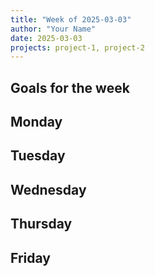 ```yaml
---
title: "Week of 2025-03-03"
author: "Your Name"
date: 2025-03-03
projects: project-1, project-2
---
```


## Goals for the week

## Monday

## Tuesday

## Wednesday

## Thursday

## Friday
